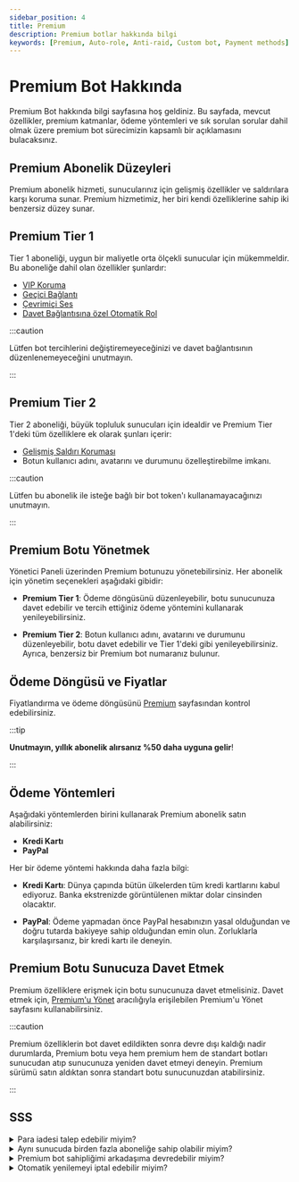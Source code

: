 ```yaml
---
sidebar_position: 4
title: Premium
description: Premium botlar hakkında bilgi
keywords: [Premium, Auto-role, Anti-raid, Custom bot, Payment methods] 
---
```


# Premium Bot Hakkında

Premium Bot hakkında bilgi sayfasına hoş geldiniz. Bu sayfada, mevcut özellikler, premium katmanlar, ödeme yöntemleri ve sık sorulan sorular dahil olmak üzere premium bot sürecimizin kapsamlı bir açıklamasını bulacaksınız.

## Premium Abonelik Düzeyleri

Premium abonelik hizmeti, sunucularınız için gelişmiş özellikler ve saldırılara karşı koruma sunar. Premium hizmetimiz, her biri kendi özelliklerine sahip iki benzersiz düzey sunar.

## Premium Tier 1

Tier 1 aboneliği, uygun bir maliyetle orta ölçekli sunucular için mükemmeldir. Bu aboneliğe dahil olan özellikler şunlardır:

- [VIP Koruma](/modules/vip_protection.mdx)
- [Geçici Bağlantı](/modules/temp_link.mdx) 
- [Çevrimiçi Ses](/modules/voice_online.mdx)
- [Davet Bağlantısına özel Otomatik Rol](/modules/auto_role.mdx)

:::caution

Lütfen bot tercihlerini değiştiremeyeceğinizi ve davet bağlantısının düzenlenemeyeceğini unutmayın.

:::

## Premium Tier 2

Tier 2 aboneliği, büyük topluluk sunucuları için idealdir ve Premium Tier 1'deki tüm özelliklere ek olarak şunları içerir:

- [Gelişmiş Saldırı Koruması](/modules/anti_raid.mdx)
- Botun kullanıcı adını, avatarını ve durumunu özelleştirebilme imkanı.

:::caution 

Lütfen bu abonelik ile isteğe bağlı bir bot token'ı kullanamayacağınızı unutmayın.

:::

## Premium Botu Yönetmek

Yönetici Paneli üzerinden Premium botunuzu yönetebilirsiniz. Her abonelik için yönetim seçenekleri aşağıdaki gibidir:

- **Premium Tier 1**: Ödeme döngüsünü düzenleyebilir, botu sunucunuza davet edebilir ve tercih ettiğiniz ödeme yöntemini kullanarak yenileyebilirsiniz.

- **Premium Tier 2**: Botun kullanıcı adını, avatarını ve durumunu düzenleyebilir, botu davet edebilir ve Tier 1'deki gibi yenileyebilirsiniz. Ayrıca, benzersiz bir Premium bot numaranız bulunur.

## Ödeme Döngüsü ve Fiyatlar

Fiyatlandırma ve ödeme döngüsünü [Premium](https://probot.io/premium) sayfasından kontrol edebilirsiniz. 

:::tip 

__Unutmayın, yıllık abonelik alırsanız %50 daha uyguna gelir__!

:::

## Ödeme Yöntemleri

Aşağıdaki yöntemlerden birini kullanarak Premium abonelik satın alabilirsiniz:

- **Kredi Kartı**
- **PayPal**


Her bir ödeme yöntemi hakkında daha fazla bilgi:

- **__Kredi Kartı__**: Dünya çapında bütün ülkelerden tüm kredi kartlarını kabul ediyoruz. Banka ekstrenizde görüntülenen miktar dolar cinsinden olacaktır.

- **__PayPal__**: Ödeme yapmadan önce PayPal hesabınızın yasal olduğundan ve doğru tutarda bakiyeye sahip olduğundan emin olun. Zorluklarla karşılaşırsanız, bir kredi kartı ile deneyin.

## Premium Botu Sunucuza Davet Etmek

Premium özelliklere erişmek için botu sunucunuza davet etmelisiniz. Davet etmek için, [Premium'u Yönet](https://probot.io/premium/manage) aracılığıyla erişilebilen Premium'u Yönet sayfasını kullanabilirsiniz.

:::caution 

Premium özelliklerin bot davet edildikten sonra devre dışı kaldığı nadir durumlarda, Premium botu veya hem premium hem de standart botları sunucudan atıp sunucunuza yeniden davet etmeyi deneyin. Premium sürümü satın aldıktan sonra standart botu sunucunuzdan atabilirsiniz.

:::

## SSS

<details>
<summary>Para iadesi talep edebilir miyim?</summary>

Evet iade talep edebilirsiniz. Fakat önce geri ödeme politikamızı incelemeli ve makul bir neden ile satın alma tarihinden sonra 7 gün içinde iade talebinde bulunmalısınız.

</details>

<details>

<summary>Aynı sunucuda birden fazla aboneliğe sahip olabilir miyim?</summary>

Hayır, sunucu başına yalnızca bir Premium botunuz olabilir.

</details>

<details>

<summary>Premium bot sahipliğimi arkadaşıma devredebilir miyim?</summary>

Evet yapabilirsiniz! Fakat sadece `Tier 2` aboneliğinde kullanılabilir.


</details>


<details>

<summary>Otomatik yenilemeyi iptal edebilir miyim?</summary>

Evet yapabilirsiniz! Premium'u Yönet sayfasından iptal et butonuna tıklayabilirsiniz.


</details>
